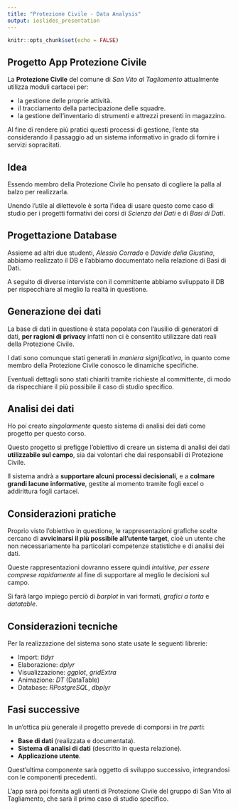 ```yaml
---
title: "Protezione Civile - Data Analysis"
output: ioslides_presentation
---
```


```r
knitr::opts_chunk$set(echo = FALSE)
```

## Progetto App Protezione Civile

La **Protezione Civile** del comune di *San Vito al Tagliamento* attualmente utilizza moduli cartacei per: 

- la gestione delle proprie attività.
- il tracciamento della partecipazione delle squadre.
- la gestione dell’inventario di strumenti e attrezzi presenti in magazzino. 

Al fine di rendere più pratici questi processi di gestione, l’ente sta considerando il passaggio ad un sistema informativo in grado di fornire i servizi sopracitati.

## Idea

Essendo membro della Protezione Civile ho pensato di cogliere la palla al balzo per realizzarla. 

Unendo l'utile al dilettevole è sorta l'idea di usare questo come caso di studio per i progetti formativi dei corsi di *Scienza dei Dati* e di *Basi di Dati*.

## Progettazione Database

Assieme ad altri due studenti, *Alessio Corrado* e *Davide della Giustina*, abbiamo realizzato il DB e l'abbiamo documentato nella relazione di Basi di Dati.

A seguito di diverse interviste con il committente abbiamo sviluppato il DB per rispecchiare al meglio la realtà in questione.

## Generazione dei dati

La base di dati in questione è stata popolata con l'ausilio di generatori di dati, **per ragioni di privacy** infatti non ci è consentito utilizzare dati reali della Protezione Civile.

I dati sono comunque stati generati in *maniera significativa*, in quanto come membro della Protezione Civile conosco le dinamiche specifiche. 

Eventuali dettagli sono stati chiariti tramite richieste al committente, di modo da rispecchiare il più possibile il caso di studio specifico.

## Analisi dei dati

Ho poi creato *singolarmente* questo sistema di analisi dei dati come progetto per questo corso.

Questo progetto si prefigge l'obiettivo di creare un sistema di analisi dei dati **utilizzabile sul campo**, sia dai volontari che dai responsabili di Protezione Civile. 

Il sistema andrà a **supportare alcuni processi decisionali**, e a **colmare grandi lacune informative**, gestite al momento tramite fogli excel o addirittura fogli cartacei. 

## Considerazioni pratiche

Proprio visto l'obiettivo in questione, le rappresentazioni grafiche scelte cercano di **avvicinarsi il più possibile all'utente target**, cioè un utente che non necessariamente ha particolari competenze statistiche e di analisi dei dati. 

Queste rappresentazioni dovranno essere quindi *intuitive, per essere comprese rapidamente* al fine di supportare al meglio le decisioni sul campo. 

Si farà largo impiego perciò di *barplot* in vari formati, *grafici a torta* e *datatable*.

## Considerazioni tecniche

Per la realizzazione del sistema sono state usate le seguenti librerie:

- Import: *tidyr*
- Elaborazione: *dplyr*
- Visualizzazione: *ggplot*, *gridExtra*
- Animazione: *DT* (DataTable)
- Database: *RPostgreSQL*, *dbplyr*

## Fasi successive

In un'ottica più generale il progetto prevede di comporsi in *tre parti*: 

- **Base di dati** (realizzata e documentata). 
- **Sistema di analisi di dati** (descritto in questa relazione).
- **Applicazione utente**. 

Quest'ultima componente sarà oggetto di sviluppo successivo, integrandosi con le componenti precedenti.

L'app sarà poi fornita agli utenti di Protezione Civile del gruppo di San Vito al Tagliamento, che sarà il primo caso di studio specifico.





